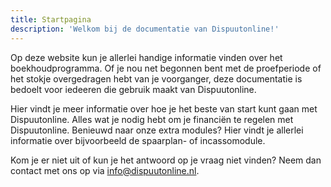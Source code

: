 ```yaml
---
title: Startpagina
description: 'Welkom bij de documentatie van Dispuutonline!'
---
```


Op deze website kun je allerlei handige informatie vinden over het boekhoudprogramma. Of je nou net begonnen bent met de proefperiode of het stokje overgedragen hebt van je voorganger, deze documentatie is bedoelt voor iedeeren die gebruik maakt van Dispuutonline.

<CardGroup cols={1}>
    <Card title="Aan de slag" icon="calendar-days" href="/aan-de-slag" iconType="duotone">
        Hier vindt je meer informatie over hoe je het beste van start kunt gaan met Dispuutonline.
    </Card>
    <Card title="Financiën" icon="coins" href="/financien" iconType="duotone">
        Alles wat je nodig hebt om je financiën te regelen met Dispuutonline.
    </Card>
    <Card title="Modules" icon="rocket" href="/modules" iconType="duotone">
        Benieuwd naar onze extra modules? Hier vindt je allerlei informatie over bijvoorbeeld de spaarplan- of incassomodule.
    </Card>
</CardGroup>

<br />

<Note>Kom je er niet uit of kun je het antwoord op je vraag niet vinden? Neem dan contact met ons op via info@dispuutonline.nl.</Note>